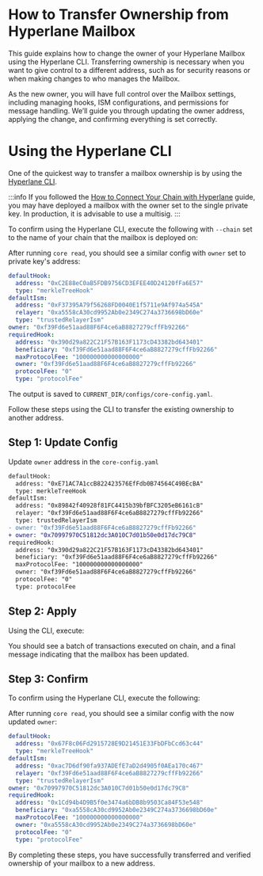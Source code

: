 
# How to Transfer Ownership from Hyperlane Mailbox

This guide explains how to change the owner of your Hyperlane Mailbox using the Hyperlane CLI. Transferring ownership is necessary when you want to give control to a different address, such as for security reasons or when making changes to who manages the Mailbox.

As the new owner, you will have full control over the Mailbox settings, including managing hooks, ISM configurations, and permissions for message handling. We’ll guide you through updating the owner address, applying the change, and confirming everything is set correctly.

# Using the Hyperlane CLI

One of the quickest way to transfer a mailbox ownership is by using the [Hyperlane CLI](https://docs.hyperlane.xyz/docs/reference/cli).

<PrerequisitesPartial />

:::info
If you followed the [How to Connect Your Chain with Hyperlane](/docs/deploy-hyperlane) guide, you may have deployed a mailbox with the owner set to the single private key. In production, it is advisable to use a multisig.
:::

To confirm using the Hyperlane CLI, execute the following with `--chain` set to the name of your chain that the mailbox is deployed on:

<CoreReadChainPartial />

After running `core read`, you should see a similar config with `owner` set to private key's address:

```yaml {8}
defaultHook:
  address: "0xC2E88eC0aB5FDB9756CD3EFEE40D24120fFa6E57"
  type: "merkleTreeHook"
defaultIsm:
  address: "0xF37395A79f56268FD0040E1f5711e9Af974a545A"
  relayer: "0xa5558cA30cd9952Ab0e2349C274a3736698bD60e"
  type: "trustedRelayerIsm"
owner: "0xf39Fd6e51aad88F6F4ce6aB8827279cffFb92266"
requiredHook:
  address: "0x390d29a822C21F57B163F1173cD43382bd643401"
  beneficiary: "0xf39Fd6e51aad88F6F4ce6aB8827279cffFb92266"
  maxProtocolFee: "100000000000000000"
  owner: "0xf39Fd6e51aad88F6F4ce6aB8827279cffFb92266"
  protocolFee: "0"
  type: "protocolFee"
```

The output is saved to `CURRENT_DIR/configs/core-config.yaml`.

Follow these steps using the CLI to transfer the existing ownership to another address.

## Step 1: Update Config

Update `owner` address in the `core-config.yaml`

```diff title="core-config.yaml"
defaultHook:
  address: "0xE71AC7A1ccB822423576EfFdb0B74564C49BEcBA"
  type: merkleTreeHook
defaultIsm:
  address: "0x89842f40928f81FC4415b39bfBFC3205eB6161cB"
  relayer: "0xf39Fd6e51aad88F6F4ce6aB8827279cffFb92266"
  type: trustedRelayerIsm
- owner: "0xf39Fd6e51aad88F6F4ce6aB8827279cffFb92266"
+ owner: "0x70997970C51812dc3A010C7d01b50e0d17dc79C8"
requiredHook:
  address: "0x390d29a822C21F57B163F1173cD43382bd643401"
  beneficiary: "0xf39Fd6e51aad88F6F4ce6aB8827279cffFb92266"
  maxProtocolFee: "100000000000000000"
  owner: "0xf39Fd6e51aad88F6F4ce6aB8827279cffFb92266"
  protocolFee: "0"
  type: protocolFee
```

## Step 2: Apply

Using the CLI, execute:

<CoreApplyChainPartial />

You should see a batch of transactions executed on chain, and a final message indicating that the mailbox has been updated.

## Step 3: Confirm

To confirm using the Hyperlane CLI, execute the following:

<CoreReadChainPartial />

After running `core read`, you should see a similar config with the now updated `owner`:

```yaml {8}
defaultHook:
  address: "0x67F8c06Fd2915728E9D21451E33FbDFbCcd63c44"
  type: "merkleTreeHook"
defaultIsm:
  address: "0xac7D6df90fa937ADEfE7aD2d4905f0AEa170c467"
  relayer: "0xf39Fd6e51aad88F6F4ce6aB8827279cffFb92266"
  type: "trustedRelayerIsm"
owner: "0x70997970C51812dc3A010C7d01b50e0d17dc79C8"
requiredHook:
  address: "0x1Cd94b4D9B5f0e3474a6bDB8b9503Ca84F53e548"
  beneficiary: "0xa5558cA30cd9952Ab0e2349C274a3736698bD60e"
  maxProtocolFee: "100000000000000000"
  owner: "0xa5558cA30cd9952Ab0e2349C274a3736698bD60e"
  protocolFee: "0"
  type: "protocolFee"
```

By completing these steps, you have successfully transferred and verified ownership of your mailbox to a new address.
